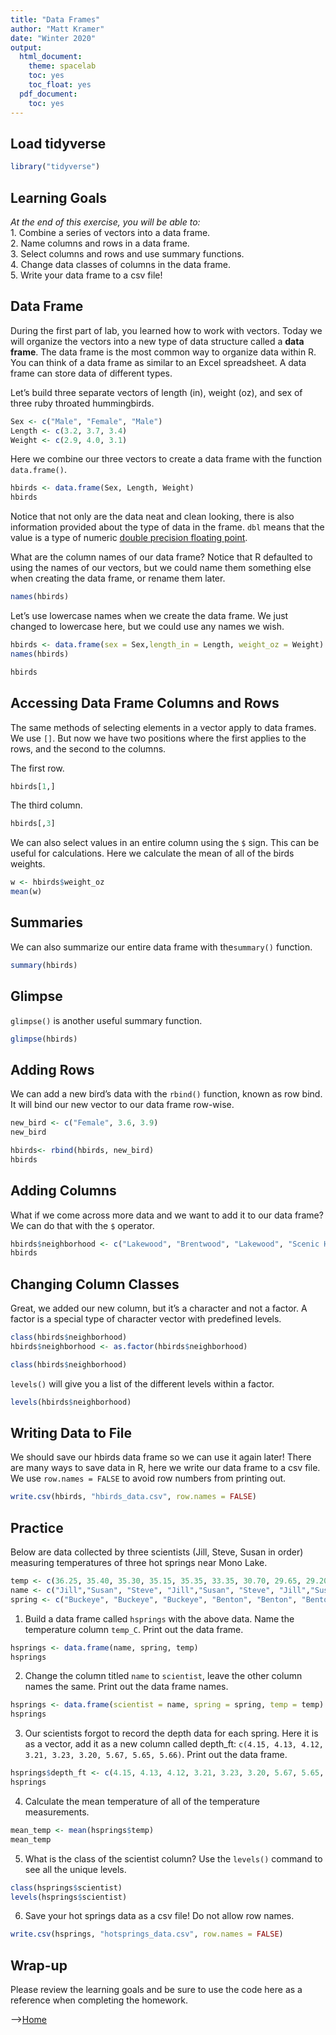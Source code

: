 ```yaml
---
title: "Data Frames"
author: "Matt Kramer"
date: "Winter 2020"
output:
  html_document:
    theme: spacelab
    toc: yes
    toc_float: yes
  pdf_document:
    toc: yes
---
```


## Load tidyverse
```r
library("tidyverse")
```

## Learning Goals
*At the end of this exercise, you will be able to:*    
1. Combine a series of vectors into a data frame.  
2. Name columns and rows in a data frame.  
3. Select columns and rows and use summary functions.   
4. Change data classes of columns in the data frame.  
5. Write your data frame to a csv file!  

## Data Frame
During the first part of lab, you learned how to work with vectors. Today we will organize the vectors into a new type of data structure called a **data frame**. The data frame is the most common way to organize data within R. You can think of a data frame as similar to an Excel spreadsheet. A data frame can store data of different types. 

Let's build three separate vectors of length (in), weight (oz), and sex of three ruby throated hummingbirds.
```r
Sex <- c("Male", "Female", "Male")
Length <- c(3.2, 3.7, 3.4)
Weight <- c(2.9, 4.0, 3.1)
```

Here we combine our three vectors to create a data frame with the function `data.frame()`.
```r
hbirds <- data.frame(Sex, Length, Weight)
hbirds
```

Notice that not only are the data neat and clean looking, there is also information provided about the type of data in the frame. `dbl` means that the value is a type of numeric [double precision floating point](http://uc-r.github.io/integer_double/). 

What are the column names of our data frame? Notice that R defaulted to using the names of our vectors, but we could name them something else when creating the data frame, or rename them later.
```r
names(hbirds)
```

Let's use lowercase names when we create the data frame. We just changed to lowercase here, but we could use any names we wish.
```r
hbirds <- data.frame(sex = Sex,length_in = Length, weight_oz = Weight)
names(hbirds)
```

```r
hbirds
```

## Accessing Data Frame Columns and Rows 
The same methods of selecting elements in a vector apply to data frames. We use `[]`. But now we have two positions where the first applies to the rows, and the second to the columns.  

The first row.  
```r
hbirds[1,]
```

The third column.  
```r
hbirds[,3]
```

We can also select values in an entire column using the `$` sign. This can be useful for calculations. Here we calculate the mean of all of the birds weights. 
```r
w <- hbirds$weight_oz
mean(w)
```

## Summaries
We can also summarize our entire data frame with the`summary()` function.
```r
summary(hbirds)
```

## Glimpse
`glimpse()` is another useful summary function.
```r
glimpse(hbirds)
```

## Adding Rows
We can add a new bird's data with the `rbind()` function, known as row bind. It will bind our new vector to our data frame row-wise.
```r
new_bird <- c("Female", 3.6, 3.9)
new_bird
```

```r
hbirds<- rbind(hbirds, new_bird)
hbirds
```

## Adding Columns
What if we come across more data and we want to add it to our data frame? We can do that with the `$` operator.
```r
hbirds$neighborhood <- c("Lakewood", "Brentwood", "Lakewood", "Scenic Heights")
hbirds
```

## Changing Column Classes
Great, we added our new column, but it's a character and not a factor. A factor is a special type of character vector with predefined levels. 
```r
class(hbirds$neighborhood)
hbirds$neighborhood <- as.factor(hbirds$neighborhood)
```

```r
class(hbirds$neighborhood)
```

`levels()` will give you a list of the different levels within a factor.  
```r
levels(hbirds$neighborhood)
```

## Writing Data to File
We should save our hbirds data frame so we can use it again later! There are many ways to save data in R, here we write our data frame to a csv file. We use  `row.names = FALSE` to avoid row numbers from printing out. 
```r
write.csv(hbirds, "hbirds_data.csv", row.names = FALSE)
```

## Practice
Below are data collected by three scientists (Jill, Steve, Susan in order) measuring temperatures of three hot springs near Mono Lake.
```r
temp <- c(36.25, 35.40, 35.30, 35.15, 35.35, 33.35, 30.70, 29.65, 29.20)
name <- c("Jill","Susan", "Steve", "Jill","Susan", "Steve", "Jill","Susan", "Steve")
spring <- c("Buckeye", "Buckeye", "Buckeye", "Benton", "Benton", "Benton", "Travertine", "Travertine", "Travertine")
```

1. Build a data frame called `hsprings` with the above data. Name the temperature column `temp_C`. Print out the data frame.  
```r
hsprings <- data.frame(name, spring, temp)
hsprings
```

2. Change the column titled `name` to `scientist`, leave the other column names the same. Print out the data frame names.  
```r
hsprings <- data.frame(scientist = name, spring = spring, temp = temp)
hsprings
```

3. Our scientists forgot to record the depth data for each spring. Here it is as a vector, add it as a new column called depth_ft: `c(4.15, 4.13, 4.12, 3.21, 3.23, 3.20, 5.67, 5.65, 5.66)`. Print out the data frame.
```r
hsprings$depth_ft <- c(4.15, 4.13, 4.12, 3.21, 3.23, 3.20, 5.67, 5.65, 5.66)
hsprings
```


4. Calculate the mean temperature of all of the temperature measurements.
```r
mean_temp <- mean(hsprings$temp)
mean_temp
```


5. What is the class of the scientist column? Use the `levels()` command to see all the unique levels.  
```r
class(hsprings$scientist)
levels(hsprings$scientist)
```


6. Save your hot springs data as a csv file! Do not allow row names. 
```r
write.csv(hsprings, "hotsprings_data.csv", row.names = FALSE)
```


## Wrap-up
Please review the learning goals and be sure to use the code here as a reference when completing the homework.  

-->[Home](https://jmledford3115.github.io/datascibiol/)